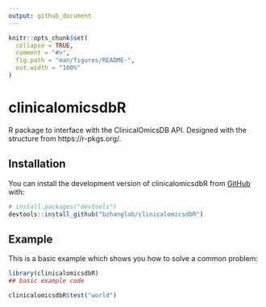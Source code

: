 ```yaml
---
output: github_document
---
```


<!-- README.md is generated from README.Rmd. Please edit that file -->

```r
knitr::opts_chunk$set(
  collapse = TRUE,
  comment = "#>",
  fig.path = "man/figures/README-",
  out.width = "100%"
)
```

# clinicalomicsdbR

<!-- badges: start -->
<!-- badges: end -->

R package to interface with the ClinicalOmicsDB API. Designed with the structure from https://r-pkgs.org/.

## Installation

You can install the development version of clinicalomicsdbR from [GitHub](https://github.com/) with:

``` r
# install.packages("devtools")
devtools::install_github("bzhanglab/clinicalomicsdbR")
```

## Example

This is a basic example which shows you how to solve a common problem:

```r
library(clinicalomicsdbR)
## basic example code

clinicalomicsdbR$test("world")
```

